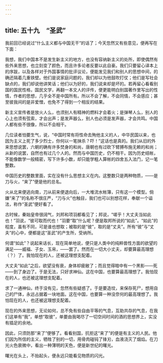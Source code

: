 ```yaml
---
---
---
```

title: 五十九　“圣武”
---



我前回已经说过“什么主义都与中国无干”的话了；今天忽然又有些意见，便再写在下面：

我想，我们中国本不是发生新主义的地方，也没有容纳新主义的处所，即使偶然有些外来思想，也立刻变了颜色，而且许多论者反要以此自豪。我们只要留心译本上的序跋，以及各样对于外国事情的批评议论，便能发见我们和别人的思想中间，的确还隔着几重铁壁。他们是说家庭问题的，我们却以为他鼓吹打仗；他们是写社会缺点的，我们却说他讲笑话；他们以为好的，我们说来却是坏的。若再留心看看别国的国民性格，国民文学，再翻一本文人的评传，便更能明白别国著作里写出的性情，作者的思想，几乎全不是中国所有。所以不会了解，不会同情，不会感应；甚至彼我间的是非爱憎，也免不了得到一个相反的结果。

新主义宣传者是放火人么，也须别人有精神的燃料才会着火；是弹琴人么，别人的心上也须有弦索，才会出声；是发声器么，别人也必须是发声器，才会共鸣。中国人都有些不很像，所以不会相干。

几位读者怕要生气，说，“中国时常有将性命去殉他主义的人，中华民国以来，也因为主义上死了多少烈士，你何以一笔抹杀？吓！”这话也是真的。我们从旧的外来思想说罢，六朝的确有许多焚身的和尚，唐朝也有过砍下臂膊布施无赖的和尚；从新的说罢，自然也有过几个人的。然而与中国历史，仍不相干。因为历史结帐，不能像数学一般精密，写下许多小数，却只能学粗人算帐的四舍五入法门，记一笔整数。

中国历史的整数里面，实在没有什么思想主义在内。这整数只是两种物质，——是刀与火，“来了”便是他的总名。

火从北来便逃向南，刀从前来便退向后，一大堆流水帐簿，只有这一个模型。倘嫌“来了”的名称不很庄严，“刀与火”也触目，我们也可以别想花样，奉献一个谥法，称作“圣武”便好看了。

古时候，秦始皇帝很阔气，刘邦和项羽都看见了；邦说，“嗟乎！大丈夫当如此也！”羽说，“彼可取而代也！”羽要“取”什么呢？便是取邦所说的“如此”。“如此”的程度，虽有不同，可是谁也想取；被取的是“彼”，取的是“丈夫”。所有“彼”与“丈夫”的心中，便都是这“圣武”的产生所，受纳所。

何谓“如此”？说起来话长，现在简单地说，便只是人类中的纯粹兽性方面的欲望的满足——威福、子女、玉帛，——罢了。然而在一切大小丈夫，却要算最高理想（？）了。我怕现在的人，还被这理想支配着。

大丈夫“如此”之后，欲望没有衰，身体却疲敝了；而且觉得暗中有一个黑影——死——到了身边了。于是无法，只好求神仙。这在中国，也要算最高理想了。我怕现在的人，也还被这理想支配着。

求了一通神仙，终于没有见，忽然有些疑惑了。于是要造坟，来保存死尸，想用自己的尸体，永远占据着一块地面。这在中国，也要算一种没奈何的最高理想了。我怕现在的人，也还被这理想支配着。

现在的外来思想，无论如何，总不免有些自由平等的气息，互助共存的气息，在我们这单有“我”，单想“取彼”，单要由我喝尽了一切空间时间的酒的思想界上，实没有插足的余地。

因此，只须防那“来了”便够了。看看别国，抗拒这“来了”的便是有主义的人民。他们因为所信的主义，牺牲了别的一切，用骨肉碰钝了锋刃，血液浇灭了烟焰。在刀光火色衰微中，看出一种薄明的天色，便是新世纪的曙光。

曙光在头上，不抬起头，便永远只能看见物质的闪光。